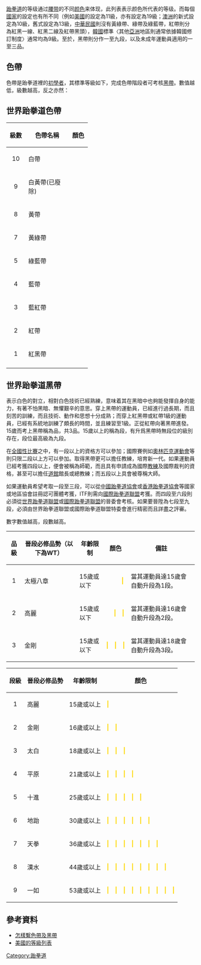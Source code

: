 {{no footnotes|time=2015-03-19T16:47:15+00:00}}
{{refimprove|time=2015-03-19T16:47:15+00:00}}
[[跆拳道|跆拳道]]的等级通过[[腰带|腰带]]的不同[[颜色|颜色]]来体现，此列表表示颜色所代表的等级。而每個[[國家|國家]]的設定也有所不同（例如[[美國|美國]]的設定為11級，亦有設定為19級；[[澳洲|澳洲]]的新式設定為10級，舊式設定為13級，[[中華民國|中華民國]]則沒有黃綠帶、綠帶及綠藍帶，紅帶則分為紅黑一線、紅黑二線及紅帶黑頭），[[韓國|韓國]]標準〈其他[[亞洲|亞洲]]地區則通常依據韓國修訂制度〉通常均為9級。至於，黑帶則分作一至九段，以及未成年運動員適用的一至三品。

== 色帶 ==
色帶是跆拳道裡的[[初學者|初學者]]，其標準等級如下，完成色帶階段者可考核[[#黑帶|黑帶]]。數值越低，級數越高，反之亦然：
== 世界跆拳道色帶 ==
{| class="wikitable"
! width="35px" |級數
! width="100px" |色帶名稱
!colspan=2 width="35px" |顏色
!描述
|-
|<div style="text-align: center;">10</div>
|白帶
|colspan=2 bgcolor=white|
|表示空白，尚未具有跆拳道知識，意味著入門階段。有純潔之意，穿戴者對跆拳道的技術和知識一竅不通，尚待磨練
|-
|<div style="text-align: center;">9</div>
|白黃帶(已廢除)
|bgcolor=white style="border-right:0;"|
|bgcolor=yellow style="border-left:0;"|
|白帶與黃帶之交界，帶上此色帶的[[運動員|運動員]]表示已掌握一些跆拳道的基本知識及一點技術。
|-
|<div style="text-align: center;">8</div>
|黃帶
|colspan=2 bgcolor=yellow|
|表示大地中的植物正在大地生根發芽，意味著學習基礎階段，此級別的運動員正對技術打好根基
|-
|<div style="text-align: center;">7</div>
|黃綠帶
|bgcolor=yellow style="border-right:0;"|
|bgcolor=green style="border-left:0;"|
|黃帶與綠帶間的交界，進入此階段後會開始訓練其搏擊技巧，以供綠帶後進行使用。（中華民國未採用,紅皮書是７～８級為黃帶）
|-綠帶
|<div style="text-align: center;">6</div>
|綠帶
|colspan=2 bgcolor=green|
|表示成長中的綠色草木，意味着技術的進步階段。其訓練者的[[跆拳道|跆拳道]]技术开始枝繁叶茂，並且不断地完善。在這個時候會開始練習一些較高難度的腳法（例如是[[後踢|後踢]]），並且進行搏擊（中華民國未採用,紅皮書是５～６級為藍帶）
|-
|<div style="text-align: center;">5</div>
|綠藍帶
|bgcolor=green style="border-right:0;"|
|bgcolor=blue style="border-left:0;"|
|綠帶與藍帶間的交界。（中華民國未採用,紅皮書是５～６級為藍帶）
|-
|<div style="text-align: center;">4</div>
|藍帶
|colspan=2 bgcolor=blue|
|藍色是天空的顏色，運動員的技術像大樹般一直向着天空生長漸趨成熟，並且已完全掌握基本技術
|-
|<div style="text-align: center;">3</div>
|藍紅帶
|bgcolor=blue style="border-right:0;"|
|bgcolor=red style="border-left:0;"|
|藍帶與紅帶間的交界。在某些道館中開始准許在搏擊訓練中[[腳法|踢擊]]頭部。（紅皮書是３～４級為紅帶）
|-
|<div style="text-align: center;">2</div>
|紅帶
|colspan=2 bgcolor=red|
|紅色意味着該運動員有一定的危險程度，屬於警戒程度。即運動員已經有相當的實力，但是修養和控制能力仍然有改善的空間。其早前的顏色是[[啡色|啡色]]，並有「藍紅帶」作為過渡
|-
|<div style="text-align: center;">1</div>
|紅黑帶
|bgcolor=red style="border-right:0;"|
|bgcolor=black style="border-left:0;"|
|紅帶與黑帶間的交界，通常也是佩上最久的一條色帶，因為於黑帶的訓練至少要一年。（中華民國紅皮書是１～２級為紅黑帶）
|-
|}

== 世界跆拳道黑帶 ==
表示白色的對立，相對白色技術已經熟練，意味着其在黑暗中也夠能發揮自身的能力，有著不怕黑暗、無懼艱辛的意思。穿上黑帶的運動員，已經進行過長期，而且刻苦的訓練，而且技術、動作和思想十分成熟；而穿上紅黑帶或紅帶1級的運動員，已經有系統地訓練了頗長的時間，並且練習至1級。正從紅帶向著黑帶進發。15歲而考上黑帶稱為品，共3品。15歲以上的稱為段，有升爲黑帶時無段位的級別存在，段位最高級為九段。

在[[跆拳道全國比賽|全國性比賽]]之中，有一段以上的資格方可以參加；國際賽例如[[奧林匹克運動會|奧林匹克運動會]]等則只限二段以上方可以參加。取得黑帶更可以擔任教練，培育新一代。如果運動員已經考獲四段以上，便會被稱為師範，而且具有申請成為國際[[教練|教練]]及國際裁判的資格，甚至可以擔任[[道館|道館]]館長或總教練；而五段以上具會被尊稱大師。

如果運動員希望考取一段至三段，可以從[[中國跆拳道協會|中國跆拳道協會]]或[[香港跆拳道協會|香港跆拳道協會]]等國家或地區協會註冊認可團體考獲，ITF則需向[[國際跆拳道聯盟|國際跆拳道聯盟]]考獲。而四段至六段則必須從[[世界跆拳道聯盟|世界跆拳道聯盟]]或[[國際跆拳道聯盟|國際跆拳道聯盟]]的晉委會考核。如果要晉陞為七段至九段，必須由世界跆拳道聯盟或國際跆拳道聯盟特委會進行精密而且詳盡之評審。

數字數值越高，段數越高。

{| class="wikitable" style="margin: 0em; "
!品級
!晉段必修品勢（以下為WT）
!年齡限制
!顏色
!備註
|-
|<div style="text-align: center;">1</div>
|太極八章
|15歲或以下
|bgcolor="#000000"|'''<span style="color: gold;"><nowiki>　 　 |</nowiki></span>'''
|當其運動員達15歲會自動升段為1段。
|-
|<div style="text-align: center;">2</div>
|高麗
|15歲或以下
|bgcolor="#000000"|'''<span style="color: gold;"><nowiki>　 |　|</nowiki></span>'''
|當其運動員達16歲會自動升段為2段。
|-
|<div style="text-align: center;">3</div>
|金剛
|15歲或以下
|bgcolor="#000000"|'''<span style="color: gold;"><nowiki>|　|　|</nowiki></span>'''
|當其運動員達18歲會自動升段為3段。
|}

{| class="wikitable" style="margin: 0em; "
!段級
!晉段必修品勢
!年齡限制
!顏色
|-
|<div style="text-align: center;">1</div>
|高麗
|15歲或以上
|bgcolor="#000000"|'''<span style="color: gold;"><nowiki>|</nowiki></span>'''
|-
|<div style="text-align: center;">2</div>
|金剛
|16歲或以上
|bgcolor="#000000"|'''<span style="color: gold;"><nowiki>|　|</nowiki></span>'''
|-
|<div style="text-align: center;">3</div>
|太白
|18歲或以上
|bgcolor="#000000"|'''<span style="color: gold;"><nowiki>|　|　|</nowiki></span>'''
|-
|<div style="text-align: center;">4</div>
|平原
|21歲或以上
|bgcolor="#000000"|'''<span style="color: gold;"><nowiki>|　|　|　|</nowiki></span>'''
|-
|<div style="text-align: center;">5</div>
|十進
|25歲或以上
|bgcolor="#000000"|'''<span style="color: gold;"><nowiki>|　|　|　|　|</nowiki></span>'''
|-
|<div style="text-align: center;">6</div>
|地跆
|30歲或以上
|bgcolor="#000000"|'''<span style="color: gold;"><nowiki>|　|　|　|　|　|</nowiki></span>'''
|-
|<div style="text-align: center;">7</div>
|天拳
|36歲或以上
|bgcolor="#000000"|'''<span style="color: gold;"><nowiki>|　|　|　|　|　|　|</nowiki></span>'''
|-
|<div style="text-align: center;">8</div>
|漢水
|44歲或以上
|bgcolor="#000000"|'''<span style="color: gold;"><nowiki>|　|　|　|　|　|　|　|</nowiki></span>'''
|-
|<div style="text-align: center;">9</div>
|一如
|53歲或以上
|bgcolor="#000000"|'''<span style="color: gold;"><nowiki>|　|　|　|　|　|　|　|　|</nowiki></span>'''
|}

== 參考資料 ==
{{ReflistH}}
*[http://www.worldtaekwondo.com/tiebelt.htm 怎樣繫色帶及黑帶] {{Wayback|url=http://www.worldtaekwondo.com/tiebelt.htm |date=20081222072854 }} {{en}}
*[http://65.61.16.97/mt/Belts.asp 美國的等級列表]{{dead link|date=2018年1月 |bot=InternetArchiveBot |fix-attempted=yes }} {{en}}

[[Category:跆拳道|Category:跆拳道]]